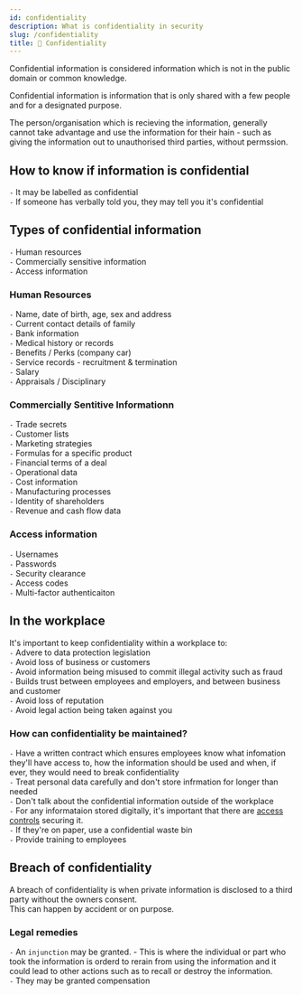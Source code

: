 ```yaml
---
id: confidentiality
description: What is confidentiality in security
slug: /confidentiality
title: 🤫 Confidentiality
---
```


<p className="grey">Confidential information is considered information which is not in the public domain or common knowledge.</p>

Confidential information is information that is only shared with a few people and for a designated purpose.  <br />

The person/organisation which is recieving the information, generally cannot take advantage and use the information for their hain - such as giving the information out to unauthorised third parties, without permssion. 

## How to know if information is confidential

` - ` It may be labelled as confidential <br />
` - ` If someone has verbally told you, they may tell you it's confidential  <br />

## Types of confidential information
` - ` Human resources  <br />
` - ` Commercially sensitive information  <br />
` - ` Access information <br />

### Human Resources
` - ` Name, date of birth, age, sex and address <br />
` - ` Current contact details of family <br />
` - ` Bank information <br />
` - ` Medical history or records <br />
` - ` Benefits / Perks (company car) <br />
` - ` Service records - recruitment & termination <br />
` - ` Salary <br />
` - ` Appraisals / Disciplinary  <br />

### Commercially Sentitive Informationn

` - ` Trade secrets <br />
` - ` Customer lists <br />
` - ` Marketing strategies <br />
` - ` Formulas for a specific product <br />
` - ` Financial terms of a deal <br />
` - ` Operational data <br />
` - ` Cost information <br />
` - ` Manufacturing processes <br />
` - ` Identity of shareholders <br />
` - ` Revenue and cash flow data <br />

### Access information

` - ` Usernames <br />
` - ` Passwords  <br /> 
` - ` Security clearance  <br />
` - ` Access codes  <br />
` - ` Multi-factor authenticaiton  <br />

## In the workplace

It's important to keep confidentiality within a workplace to: <br />
` - ` Advere to data protection legislation <br />
` - ` Avoid loss of business or customers <br />
` - ` Avoid information being misused to commit illegal activity such as fraud <br />
` - ` Builds trust between employees and employers, and between business and customer <br />
` - ` Avoid loss of reputation <br />
` - ` Avoid legal action being taken against you <br />

### How can confidentiality be maintained?
` - ` Have a written contract which ensures employees know what infomation they'll have access to, how the information should be used and when, if ever, they would need to break confidentiality <br /> 
` - ` Treat personal data carefully and don't store infrmation for longer than needed  <br /> 
` - ` Don't talk about the confidential information outside of the workplace  <br /> 
` - ` For any informataion stored digitally, it's important that there are [access controls](/data/types-and-applications-of-access-control-methods "pageRef") securing it. <br />
` - ` If they're on paper, use a confidential waste bin <br />
` - ` Provide training to employees <br />

## Breach of confidentiality
A breach of confidentiality is when private information is disclosed to a third party without the owners consent. <br />
This can happen by accident or on purpose. <br />

### Legal remedies
` - ` An `injunction` may be granted. - This is where the individual or part who took the information is orderd to rerain from using the information and it could lead to other actions such as to recall or destroy the information. <br />
` - ` They may be granted compensation <br />